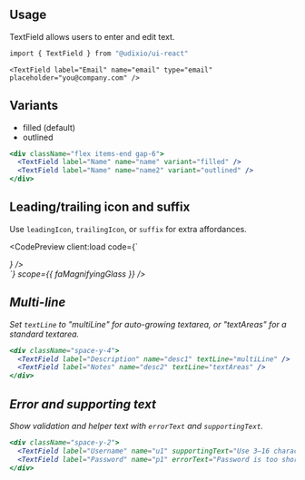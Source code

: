 ---
---





## Usage

TextField allows users to enter and edit text.

```bash
import { TextField } from "@udixio/ui-react"
```

```tsx
<TextField label="Email" name="email" type="email" placeholder="you@company.com" />
```

## Variants

- filled (default)
- outlined

```jsx
<div className="flex items-end gap-6">
  <TextField label="Name" name="name" variant="filled" />
  <TextField label="Name" name="name2" variant="outlined" />
</div>
```

## Leading/trailing icon and suffix

Use `leadingIcon`, `trailingIcon`, or `suffix` for extra affordances.

<CodePreview client:load
             code={`
  <div class="flex flex-col gap-4">
    <TextField label="Search" name="q" leadingIcon={faMagnifyingGlass} />
    <TextField label="Amount" name="amount" suffix="kg" />
    <TextField label="Search" name="q2" trailingIcon={<button aria-label="clear"><i class="fa-solid fa-xmark" /></button>} />
  </div>
`}
             scope={{ faMagnifyingGlass }}
/>

## Multi-line

Set `textLine` to "multiLine" for auto-growing textarea, or "textAreas" for a standard textarea.

```jsx
<div className="space-y-4">
  <TextField label="Description" name="desc1" textLine="multiLine" />
  <TextField label="Notes" name="desc2" textLine="textAreas" />
</div>
```

## Error and supporting text

Show validation and helper text with `errorText` and `supportingText`.

```jsx
<div className="space-y-2">
  <TextField label="Username" name="u1" supportingText="Use 3–16 characters" />
  <TextField label="Password" name="p1" errorText="Password is too short" />
</div>
```